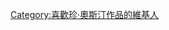 {{Userbox
  |border-c = #000000
  |border-s = 1
  |id-c     = #FFFFFF
  |id-s     = 12
  |id-fc    = #000000
  |info-c   = #ffffff
  |info-s   = 10
  |info-fc  = #000000
  |id       = [[File:Jane Austen.jpg|50px]]
  |info     = 這個用戶喜歡'''[[珍·奧斯汀|-{zh-hans:简·奥斯汀;zh-hant:珍·奧斯汀}-]]'''的作品。
}}

[[Category:喜歡珍·奧斯汀作品的維基人]]
